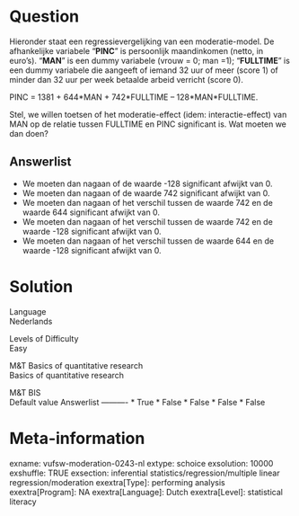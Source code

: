 Question
========
Hieronder staat een regressievergelijking van een moderatie-model. De
afhankelijke variabele “**PINC**” is persoonlijk maandinkomen (netto, in
euro’s). “**MAN**” is een dummy variabele (vrouw = 0; man =1);
“**FULLTIME**” is een dummy variabele die aangeeft of iemand 32 uur of
meer (score 1) of minder dan 32 uur per week betaalde arbeid verricht
(score 0).  
  
PINC = 1381 + 644\*MAN + 742\*FULLTIME – 128\*MAN\*FULLTIME.  
  
Stel, we willen toetsen of het moderatie-effect (idem:
interactie-effect) van MAN op de relatie tussen FULLTIME en PINC
significant is. Wat moeten we dan doen?

Answerlist
----------
* We moeten dan nagaan of de waarde -128 significant afwijkt van 0.
* We moeten dan nagaan of de waarde 742 significant afwijkt van 0.
* We moeten dan nagaan of het verschil tussen de waarde 742 en de waarde
  644 significant afwijkt van 0.
* We moeten dan nagaan of het verschil tussen de waarde 742 en de waarde
  -128 significant afwijkt van 0.
* We moeten dan nagaan of het verschil tussen de waarde 644 en de waarde
  -128 significant afwijkt van 0.

Solution
========











Language  
Nederlands

Levels of Difficulty  
Easy

M&T Basics of quantitative research  
Basics of quantitative research

M&T BIS  
Default value
Answerlist
----------
* True
* False
* False
* False
* False

Meta-information
================
exname: vufsw-moderation-0243-nl
extype: schoice
exsolution: 10000
exshuffle: TRUE
exsection: inferential statistics/regression/multiple linear regression/moderation
exextra[Type]: performing analysis
exextra[Program]: NA
exextra[Language]: Dutch
exextra[Level]: statistical literacy

